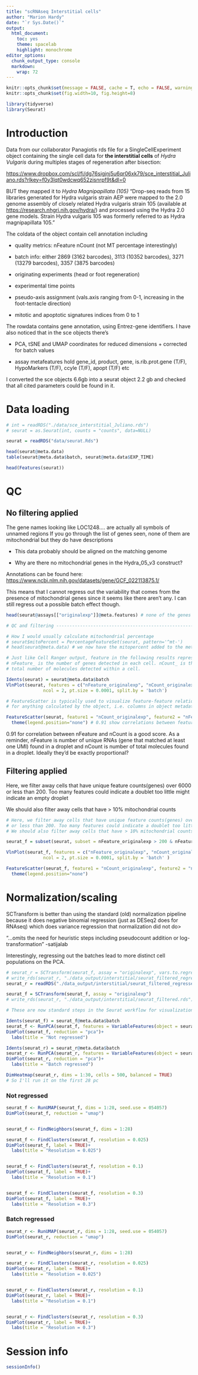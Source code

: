 ---
title: "scRNAseq Interstitial cells"
author: "Marion Hardy"
date: "`r Sys.Date()`"
output: 
  html_document: 
    toc: yes
    theme: spacelab
    highlight: monochrome
editor_options: 
  chunk_output_type: console
  markdown: 
    wrap: 72
---

```{r setup, include=FALSE}
knitr::opts_chunk$set(message = FALSE, cache = T, echo = FALSE, warning = F, cache.lazy = F)
knitr::opts_chunk$set(fig.width=10, fig.height=8) 

library(tidyverse)
library(Seurat)
```

# Introduction

Data from our collaborator Panagiotis rds file for a
SingleCellExperiment object containing the single cell data for **the
interstitial cells** of *Hydra Vulgaris* during multiples stages of
regeneration after bisection:

<https://www.dropbox.com/scl/fi/dg76sigjnj5u6qr06xk79/sce_interstitial_Juliano.rds?rlkey=f0y3lqt0wdcwq652zisnrpf9t&dl=0>

BUT they mapped it to *Hydra Magnipapillata (105)* "Drop-seq reads from
15 libraries generated for Hydra vulgaris strain AEP were mapped to the
2.0 genome assembly of closely related Hydra vulgaris strain 105
(available at <https://research.nhgri.nih.gov/hydra/>) and processed
using the Hydra 2.0 gene models. Strain Hydra vulgaris 105 was formerly
referred to as Hydra magnipapillata 105."

The coldata of the object contain cell annotation including

-   quality metrics: nFeature nCount (not MT percentage interestingly)

-   batch info: either 2869 (3162 barcodes), 3113 (10352 barcodes), 3271
    (13279 barcodes), 3357 (3875 barcodes)

-   originating experiments (head or foot regeneration)

-   experimental time points

-   pseudo-axis assignment (vals.axis ranging from 0-1, increasing in
    the foot-tentacle direction)

-   mitotic and apoptotic signatures indices from 0 to 1

The rowdata contains gene annotation, using Entrez-gene identifiers. I
have also noticed that in the sce objects there's

-   PCA, tSNE and UMAP coordinates for reduced dimensions + corrected
    for batch values

-   assay metafeatures hold gene_id, product, gene, is.rib.prot.gene
    (T/F), HypoMarkers (T/F), ccyle (T/F), apopt (T/F) etc

I converted the sce objects 6.6gb into a seurat object 2.2 gb and
checked that all cited parameters could be found in it.

# Data loading

```{r}

# int = readRDS("./data/sce_interstitial_Juliano.rds")
# seurat = as.Seurat(int, counts = "counts", data=NULL)

seurat = readRDS("data/seurat.Rds")

```

```{r, echo=TRUE}

head(seurat@meta.data)
table(seurat@meta.data$batch, seurat@meta.data$EXP_TIME)

head(Features(seurat))

```

# QC

## No filtering applied

The gene names looking like LOC1248.... are actually all symbols of
unnamed regions If you go through the list of genes seen, none of them
are mitochondrial but they do have descriptions

-   This data probably should be aligned on the matching genome

-   Why are there no mitochondrial genes in the Hydra_05_v3 construct?

Annotations can be found here:
<https://www.ncbi.nlm.nih.gov/datasets/gene/GCF_022113875.1/>

This means that I cannot regress out the variability that comes from the
presence of mitochondrial genes since it seems like there aren't any. I
can still regress out a possible batch effect though.

```{r, echo=TRUE}

head(seurat@assays[["originalexp"]]@meta.features) # none of the genes start with "mt"

```

```{r, fig.width=8, fig.height=5}

# QC and filtering -------------------------------------------------------------

# How I would usually calculate mitochondrial percentage
# seurat$mitoPercent = PercentageFeatureSet(seurat, pattern='^mt-')
# head(seurat@meta.data) # we now have the mitopercent added to the metadata

# Just like Cell Ranger output, feature in the following results represents gene. 
# nFeature_ is the number of genes detected in each cell. nCount_ is the 
# total number of molecules detected within a cell.

Idents(seurat) = seurat@meta.data$batch
VlnPlot(seurat, features = c("nFeature_originalexp", "nCount_originalexp"), 
              ncol = 2, pt.size = 0.0001, split.by = 'batch')

# FeatureScatter is typically used to visualize feature-feature relationships, but can be used
# for anything calculated by the object, i.e. columns in object metadata, PC scores etc.

FeatureScatter(seurat, feature1 = "nCount_originalexp", feature2 = "nFeature_originalexp") + 
  theme(legend.position="none") # 0.91 show correlations between features and gene counts

```

0.91 for correlation between nFeature and nCount is a good score. As a
reminder, nFeature is number of unique RNAs (gene that matched at least
one UMI) found in a droplet and nCount is number of total molecules
found in a droplet. Ideally they'd be exactly proportional?

## Filtering applied

Here, we filter away cells that have unique feature counts(genes) over
6000 or less than 200. Too many features could indicate a doublet too
little might indicate an empty droplet

We should also filter away cells that have \> 10% mitochondrial counts

```{r, fig.width=8, fig.height=5}

# Here, we filter away cells that have unique feature counts(genes) over 6000 
# or less than 200. Too many features could indicate a doublet too little might indicate an empty droplet
# We should also filter away cells that have > 10% mitochondrial counts

seurat_f = subset(seurat, subset = nFeature_originalexp > 200 & nFeature_originalexp < 6000)

VlnPlot(seurat_f, features = c("nFeature_originalexp", "nCount_originalexp"), 
              ncol = 2, pt.size = 0.0001, split.by = 'batch' )

FeatureScatter(seurat_f, feature1 = "nCount_originalexp", feature2 = "nFeature_originalexp") + 
  theme(legend.position="none")

```

# Normalization/scaling

SCTransform is better than using the standard (old) normalization
pipeline because it does negative binomial regression (just as DESeq2
does for RNAseq) which does variance regression that normalization did
not do\>

"...omits the need for heuristic steps including pseudocount addition or
log-transformation" -satijalab

Interestingly, regressing out the batches lead to more distinct cell populations on the PCA.

```{r, fig.width=4, fig.height=4, echo=FALSE}

# seurat_r = SCTransform(seurat_f, assay = "originalexp", vars.to.regress = "batch") 
# write_rds(seurat_r, "./data_output/interstitial/seurat_filtered_regressed.rds")
seurat_r = readRDS("./data_output/interstitial/seurat_filtered_regressed.rds")

seurat_f = SCTransform(seurat_f, assay = "originalexp") 
# write_rds(seurat_r, "./data_output/interstitial/seurat_filtered.rds")

# These are now standard steps in the Seurat workflow for visualization and clustering

Idents(seurat_f) = seurat_f@meta.data$batch
seurat_f <- RunPCA(seurat_f, features = VariableFeatures(object = seurat_f))
DimPlot(seurat_f, reduction = "pca")+
  labs(title = "Not regressed")

Idents(seurat_r) = seurat_r@meta.data$batch
seurat_r <- RunPCA(seurat_r, features = VariableFeatures(object = seurat_r))
DimPlot(seurat_r, reduction = "pca")+
  labs(title = "Batch regressed")
```

```{r, fig.width=4, fig.height=8}

DimHeatmap(seurat_r, dims = 1:30, cells = 500, balanced = TRUE)
# So I'll run it on the first 28 pc
```

### Not regressed

```{r, fig.width=6, fig.height=5}

seurat_f <- RunUMAP(seurat_f, dims = 1:28, seed.use = 054057)
DimPlot(seurat_f, reduction = "umap")


seurat_f <- FindNeighbors(seurat_f, dims = 1:28)

seurat_f <- FindClusters(seurat_f, resolution = 0.025)
DimPlot(seurat_f, label = TRUE)+
  labs(title = "Resolution = 0.025")


seurat_f <- FindClusters(seurat_f, resolution = 0.1)
DimPlot(seurat_f, label = TRUE)+
  labs(title = "Resolution = 0.1")


seurat_f <- FindClusters(seurat_f, resolution = 0.3)
DimPlot(seurat_f, label = TRUE)+
  labs(title = "Resolution = 0.3")

```


### Batch regressed

```{r, fig.width=6, fig.height=5}

seurat_r <- RunUMAP(seurat_r, dims = 1:28, seed.use = 054057)
DimPlot(seurat_r, reduction = "umap")


seurat_r <- FindNeighbors(seurat_r, dims = 1:28)

seurat_r <- FindClusters(seurat_r, resolution = 0.025)
DimPlot(seurat_r, label = TRUE)+
  labs(title = "Resolution = 0.025")


seurat_r <- FindClusters(seurat_r, resolution = 0.1)
DimPlot(seurat_r, label = TRUE)+
  labs(title = "Resolution = 0.1")


seurat_r <- FindClusters(seurat_r, resolution = 0.3)
DimPlot(seurat_r, label = TRUE)+
  labs(title = "Resolution = 0.3")

```

# Session info

```{r}
sessionInfo()
```
